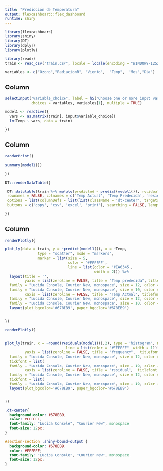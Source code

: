 ```yaml
---
title: "Predicción de Temperatura"
output: flexdashboard::flex_dashboard
runtime: shiny
---
```


```r
library(flexdashboard)
library(shiny)
library(DT)
library(dplyr)
library(plotly)
```

```r
library(readr)
train <- read_csv("train.csv", locale = locale(encoding = "WINDOWS-1252"))

variables <- c("Ozono","RadiacionR", "Viento",  "Temp",  "Mes","Dia")

```

## Column {.sidebar data-width="200"}

```r
selectInput("variable_choice", label = h5("Choose one or more input variables"), 
            choices = variables, variables[1], multiple = TRUE)

```

```r
model1 <- reactive({
  vars <- as.matrix(train[, input$variable_choice])
  lm(Temp ~ vars, data = train)
  
})

```

## Column {data-width="400"}

```r
renderPrint({ 
   
summary(model1())

})
```

```r
DT::renderDataTable({

 DT::datatable(train %>% mutate(predicted = predict(model1()), residuals = residuals(model1())) %>% select(Temp, predicted, residuals), 
 rownames = FALSE, colnames = c('Temp Actual', 'Temp Predecida', 'residuals'), extensions = c('Buttons', 'Responsive'), 
 options = list(columnDefs = list(list(className = 'dt-center', targets = "_all")), dom = 'Blfrt', 
 buttons = c('copy', 'csv', 'excel', 'print'), searching = FALSE, lengthMenu = c(20, 100, 1000, nrow(train)), scrollY = 300, scrollCollapse = TRUE)) 
 
})
```

## Column {data-width=500}

```r
renderPlotly({

plot_ly(data = train, y = ~predict(model1()), x = ~Temp,
               type = "scatter", mode = "markers",
               marker = list(size = 5,
                             color = '#FFFFFF',
                             line = list(color = '#EA6345', 
                                         width = 2))) %>% 
  layout(title = '',
         yaxis = list(zeroline = FALSE, title = "Temp predecida", titlefont = list(
  family = "Lucida Console, Courier New, monospace", size = 12, color = "#FFFFFF"), tickfont = list(
  family = "Lucida Console, Courier New, monospace", size = 10, color = "#FFFFFF"), color =  "white", size = 2),
         xaxis = list(zeroline = FALSE, title = "Temp Actual", titlefont = list(
  family = "Lucida Console, Courier New, monospace", size = 12, color = "#FFFFFF"), tickfont = list(
  family = "Lucida Console, Courier New, monospace", size = 10, color = "#FFFFFF"), color =  "white", size = 7)) %>%
  layout(plot_bgcolor='#678EB9', paper_bgcolor='#678EB9')

  
})

```


```r
renderPlotly({
  

plot_ly(train, x = ~round(residuals(model1()),2), type = "histogram", marker = list(color = "#EA6345",
                            line = list(color = "#FFFFFF", width = 1))) %>%   layout(title = '',
         yaxis = list(zeroline = FALSE, title = "frequency",  titlefont = list(
  family = "Lucida Console, Courier New, monospace", size = 12, color = "#FFFFFF"), 
  tickfont = list(
  family = "Lucida Console, Courier New, monospace", size = 10, color = "#FFFFFF"), color =  "white"),
         xaxis = list(zeroline = FALSE, title = "residual",  titlefont = list(
  family = "Lucida Console, Courier New, monospace", size = 12, color = "#FFFFFF"), 
  tickfont = list(
  family = "Lucida Console, Courier New, monospace", size = 10, color = "#FFFFFF"), color =  "white")) %>%
  layout(plot_bgcolor='#678EB9', paper_bgcolor='#678EB9')


})
```

```css
.dt-center{
  background-color: #678EB9;
  color: #FFFFFF;
  font-family: "Lucida Console", "Courier New", monospace; 
  font-size: 12px;
}

#section-section .shiny-bound-output {
  background-color: #678EB9;
  color: #FFFFFF;
  font-family: "Lucida Console", "Courier New", monospace; 
  font-size: 12px;
}

```
